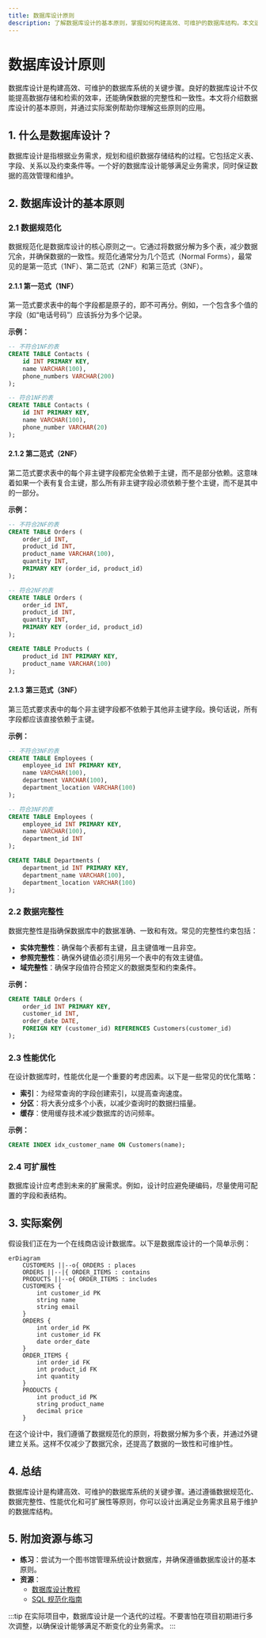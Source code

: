 ```yaml
---
title: 数据库设计原则
description: 了解数据库设计的基本原则，掌握如何构建高效、可维护的数据库结构。本文适合初学者，包含实际案例和代码示例。
---
```


# 数据库设计原则

数据库设计是构建高效、可维护的数据库系统的关键步骤。良好的数据库设计不仅能提高数据存储和检索的效率，还能确保数据的完整性和一致性。本文将介绍数据库设计的基本原则，并通过实际案例帮助你理解这些原则的应用。

## 1. 什么是数据库设计？

数据库设计是指根据业务需求，规划和组织数据存储结构的过程。它包括定义表、字段、关系以及约束条件等。一个好的数据库设计能够满足业务需求，同时保证数据的高效管理和维护。

## 2. 数据库设计的基本原则

### 2.1 数据规范化

数据规范化是数据库设计的核心原则之一。它通过将数据分解为多个表，减少数据冗余，并确保数据的一致性。规范化通常分为几个范式（Normal Forms），最常见的是第一范式（1NF）、第二范式（2NF）和第三范式（3NF）。

#### 2.1.1 第一范式（1NF）

第一范式要求表中的每个字段都是原子的，即不可再分。例如，一个包含多个值的字段（如“电话号码”）应该拆分为多个记录。

**示例：**

```sql
-- 不符合1NF的表
CREATE TABLE Contacts (
    id INT PRIMARY KEY,
    name VARCHAR(100),
    phone_numbers VARCHAR(200)
);

-- 符合1NF的表
CREATE TABLE Contacts (
    id INT PRIMARY KEY,
    name VARCHAR(100),
    phone_number VARCHAR(20)
);
```

#### 2.1.2 第二范式（2NF）

第二范式要求表中的每个非主键字段都完全依赖于主键，而不是部分依赖。这意味着如果一个表有复合主键，那么所有非主键字段必须依赖于整个主键，而不是其中的一部分。

**示例：**

```sql
-- 不符合2NF的表
CREATE TABLE Orders (
    order_id INT,
    product_id INT,
    product_name VARCHAR(100),
    quantity INT,
    PRIMARY KEY (order_id, product_id)
);

-- 符合2NF的表
CREATE TABLE Orders (
    order_id INT,
    product_id INT,
    quantity INT,
    PRIMARY KEY (order_id, product_id)
);

CREATE TABLE Products (
    product_id INT PRIMARY KEY,
    product_name VARCHAR(100)
);
```

#### 2.1.3 第三范式（3NF）

第三范式要求表中的每个非主键字段都不依赖于其他非主键字段。换句话说，所有字段都应该直接依赖于主键。

**示例：**

```sql
-- 不符合3NF的表
CREATE TABLE Employees (
    employee_id INT PRIMARY KEY,
    name VARCHAR(100),
    department VARCHAR(100),
    department_location VARCHAR(100)
);

-- 符合3NF的表
CREATE TABLE Employees (
    employee_id INT PRIMARY KEY,
    name VARCHAR(100),
    department_id INT
);

CREATE TABLE Departments (
    department_id INT PRIMARY KEY,
    department_name VARCHAR(100),
    department_location VARCHAR(100)
);
```

### 2.2 数据完整性

数据完整性是指确保数据库中的数据准确、一致和有效。常见的完整性约束包括：

- **实体完整性**：确保每个表都有主键，且主键值唯一且非空。
- **参照完整性**：确保外键值必须引用另一个表中的有效主键值。
- **域完整性**：确保字段值符合预定义的数据类型和约束条件。

**示例：**

```sql
CREATE TABLE Orders (
    order_id INT PRIMARY KEY,
    customer_id INT,
    order_date DATE,
    FOREIGN KEY (customer_id) REFERENCES Customers(customer_id)
);
```

### 2.3 性能优化

在设计数据库时，性能优化是一个重要的考虑因素。以下是一些常见的优化策略：

- **索引**：为经常查询的字段创建索引，以提高查询速度。
- **分区**：将大表分成多个小表，以减少查询时的数据扫描量。
- **缓存**：使用缓存技术减少数据库的访问频率。

**示例：**

```sql
CREATE INDEX idx_customer_name ON Customers(name);
```

### 2.4 可扩展性

数据库设计应考虑到未来的扩展需求。例如，设计时应避免硬编码，尽量使用可配置的字段和表结构。

## 3. 实际案例

假设我们正在为一个在线商店设计数据库。以下是数据库设计的一个简单示例：

```mermaid
erDiagram
    CUSTOMERS ||--o{ ORDERS : places
    ORDERS ||--|{ ORDER_ITEMS : contains
    PRODUCTS ||--o{ ORDER_ITEMS : includes
    CUSTOMERS {
        int customer_id PK
        string name
        string email
    }
    ORDERS {
        int order_id PK
        int customer_id FK
        date order_date
    }
    ORDER_ITEMS {
        int order_id FK
        int product_id FK
        int quantity
    }
    PRODUCTS {
        int product_id PK
        string product_name
        decimal price
    }
```

在这个设计中，我们遵循了数据规范化的原则，将数据分解为多个表，并通过外键建立关系。这样不仅减少了数据冗余，还提高了数据的一致性和可维护性。

## 4. 总结

数据库设计是构建高效、可维护的数据库系统的关键步骤。通过遵循数据规范化、数据完整性、性能优化和可扩展性等原则，你可以设计出满足业务需求且易于维护的数据库结构。

## 5. 附加资源与练习

- **练习**：尝试为一个图书馆管理系统设计数据库，并确保遵循数据库设计的基本原则。
- **资源**：
  - [数据库设计教程](https://www.example.com/database-design-tutorial)
  - [SQL 规范化指南](https://www.example.com/sql-normalization-guide)

:::tip
在实际项目中，数据库设计是一个迭代的过程。不要害怕在项目初期进行多次调整，以确保设计能够满足不断变化的业务需求。
:::